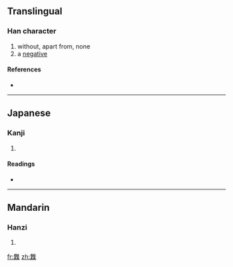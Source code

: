 ==Translingual==

===Han character===
{{Han char|rn=75|rad=木|as=12|sn=16|four=8099<sub>4</sub>|canj=人廿木木 (OTDD)}}

# without, apart from, none
# a [[negative]]

====References====
* {{Han ref|kx=0552.180|dkj=15514|dj=0941.070|hdz=21292.050|uh=6A46|ud=27206|bh=E9DD|bd=59869}}

----

==Japanese==

===Kanji===
{{ja-kanji|grade=|rs=木12}}

# {{defn|Japanese|sort=木12}}

====Readings====
* {{ja-readings|on=[[ぶ]] (bu), [[む]] (mu)|kun=[[しげる]] (shigeru)}}

----

==Mandarin==

===Hanzi===
{{cmn-hanzi|pin=[[cuì]] ([[cui4]]), [[qiào]] ([[qiao4]]), [[wǔ]] ([[wu3]])|wg=ts'ui<sup>4</sup>, ch'iao<sup>4</sup>, wu<sup>3</sup>}}

# {{defn|Mandarin|sort=木12}}

[[fr:橆]]
[[zh:橆]]